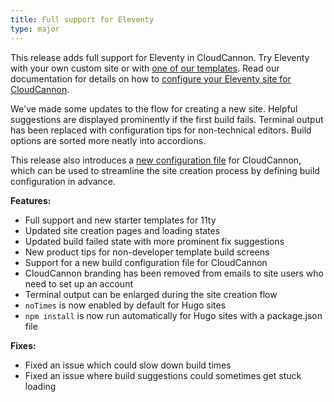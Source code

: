 ```yaml
---
title: Full support for Eleventy
type: major
---
```

This release adds full support for Eleventy in CloudCannon. Try Eleventy with your own custom site or with [one of our templates](https://app.cloudcannon.com/editor#sites/templates/eleventy). Read our documentation for details on how to [configure your Eleventy site for CloudCannon](/documentation/guides/getting-started/).

We've made some updates to the flow for creating a new site. Helpful suggestions are displayed prominently if the first build fails. Terminal output has been replaced with configuration tips for non-technical editors. Build options are sorted more neatly into accordions.

This release also introduces a [new configuration file](/documentation/articles/pre-configure-your-site-before-creation-on-cloudcannon) for CloudCannon, which can be used to streamline the site creation process by defining build configuration in advance.

**Features:**

* Full support and new starter templates for 11ty
* Updated site creation pages and loading states
* Updated build failed state with more prominent fix suggestions
* New product tips for non-developer template build screens
* Support for a new build configuration file for CloudCannon
* CloudCannon branding has been removed from emails to site users who need to set up an account
* Terminal output can be enlarged during the site creation flow
* `noTimes` is now enabled by default for Hugo sites
* `npm install` is now run automatically for Hugo sites with a package.json file

**Fixes:**

* Fixed an issue which could slow down build times
* Fixed an issue where build suggestions could sometimes get stuck loading
